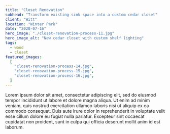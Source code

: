```yaml
---
title: "Closet Renovation"
subhead: "Transform existing sink space into a custom cedar closet"
client: "Witt"
location: "Winter Park"
date: "2020-07-16"
hero_image: "./closet-renovation-process-11.jpg"
hero_image_alt: "New cedar closet with custom shelf lighting"
tags:
  - wood
  - closet
featured_images:
  [
    "closet-renovation-process-14.jpg",
    "closet-renovation-process-15.jpg",
    "closet-renovation-process-16.jpg",
  ]
---
```


Lorem ipsum dolor sit amet, consectetur adipiscing elit, sed do eiusmod tempor incididunt ut labore et dolore magna aliqua. Ut enim ad minim veniam, quis nostrud exercitation ullamco laboris nisi ut aliquip ex ea commodo consequat. Duis aute irure dolor in reprehenderit in voluptate velit esse cillum dolore eu fugiat nulla pariatur. Excepteur sint occaecat cupidatat non proident, sunt in culpa qui officia deserunt mollit anim id est laborum.

